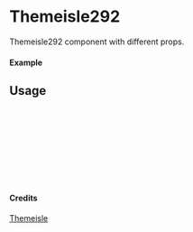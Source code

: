 
<Meta of={Themeisle292} title="Themeisle/Themeisle292" />

# Themeisle292

Themeisle292 component with different props.

#### Example

<Canvas of={Themeisle292.Primary} />

## Usage

```ts
import { Themeisle292 } from "yadl-ui";

const Example = () => {
  return (
      <Themeisle292 />
  );
};

export default Example;
```

#### Credits
[Themeisle](https://themeisle.com/illustrations)
